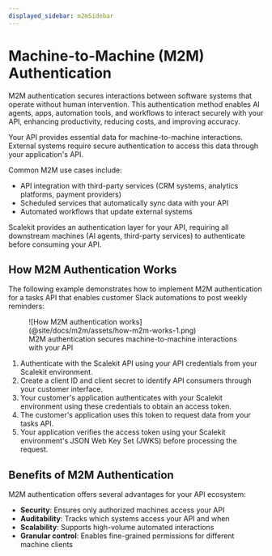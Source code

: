 ```yaml
---
displayed_sidebar: m2mSidebar
---
```


# Machine-to-Machine (M2M) Authentication

M2M authentication secures interactions between software systems that operate without human intervention. This authentication method enables AI agents, apps, automation tools, and workflows to interact securely with your API, enhancing productivity, reducing costs, and improving accuracy.

Your API provides essential data for machine-to-machine interactions. External systems require secure authentication to access this data through your application's API.

Common M2M use cases include:

- API integration with third-party services (CRM systems, analytics platforms, payment providers)
- Scheduled services that automatically sync data with your API
- Automated workflows that update external systems

Scalekit provides an authentication layer for your API, requiring all downstream machines (AI agents, third-party services) to authenticate before consuming your API.

## How M2M Authentication Works

The following example demonstrates how to implement M2M authentication for a tasks API that enables customer Slack automations to post weekly reminders:

<figure>
  ![How M2M authentication works](@site/docs/m2m/assets/how-m2m-works-1.png)
  <figcaption>M2M authentication secures machine-to-machine interactions with your API</figcaption>
</figure>

1. Authenticate with the Scalekit API using your API credentials from your Scalekit environment.
2. Create a client ID and client secret to identify API consumers through your customer interface.
3. Your customer's application authenticates with your Scalekit environment using these credentials to obtain an access token.
4. The customer's application uses this token to request data from your tasks API.
5. Your application verifies the access token using your Scalekit environment's JSON Web Key Set (JWKS) before processing the request.

## Benefits of M2M Authentication

M2M authentication offers several advantages for your API ecosystem:

- **Security**: Ensures only authorized machines access your API
- **Auditability**: Tracks which systems access your API and when
- **Scalability**: Supports high-volume automated interactions
- **Granular control**: Enables fine-grained permissions for different machine clients

